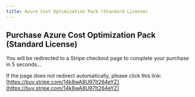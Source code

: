 ```yaml
---
title: Azure Cost Optimization Pack (Standard License)
---
```



<Head>
  <meta httpEquiv="refresh" content="5; url='https://buy.stripe.com/14k8wA8U97lt264eYZ'" />
</Head>

## Purchase Azure Cost Optimization Pack (Standard License)

You will be redirected to a Stripe checkout page to complete your purchase in 5 seconds…

If the page does not redirect automatically, please click this link: [https://buy.stripe.com/14k8wA8U97lt264eYZ](https://buy.stripe.com/14k8wA8U97lt264eYZ)
